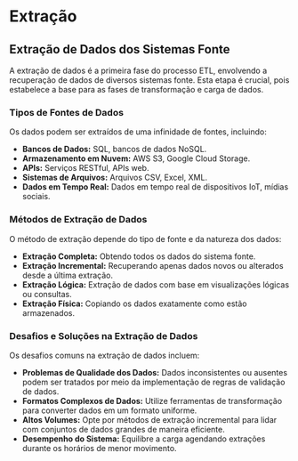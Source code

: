 # Extração

## Extração de Dados dos Sistemas Fonte

A extração de dados é a primeira fase do processo ETL, envolvendo a recuperação de dados de diversos sistemas fonte. Esta etapa é crucial, pois estabelece a base para as fases de transformação e carga de dados.

### Tipos de Fontes de Dados

Os dados podem ser extraídos de uma infinidade de fontes, incluindo:

- **Bancos de Dados:** SQL, bancos de dados NoSQL.
- **Armazenamento em Nuvem:** AWS S3, Google Cloud Storage.
- **APIs:** Serviços RESTful, APIs web.
- **Sistemas de Arquivos:** Arquivos CSV, Excel, XML.
- **Dados em Tempo Real:** Dados em tempo real de dispositivos IoT, mídias sociais.

### Métodos de Extração de Dados

O método de extração depende do tipo de fonte e da natureza dos dados:

- **Extração Completa:** Obtendo todos os dados do sistema fonte.
- **Extração Incremental:** Recuperando apenas dados novos ou alterados desde a última extração.
- **Extração Lógica:** Extração de dados com base em visualizações lógicas ou consultas.
- **Extração Física:** Copiando os dados exatamente como estão armazenados.

### Desafios e Soluções na Extração de Dados

Os desafios comuns na extração de dados incluem:

- **Problemas de Qualidade dos Dados:** Dados inconsistentes ou ausentes podem ser tratados por meio da implementação de regras de validação de dados.
- **Formatos Complexos de Dados:** Utilize ferramentas de transformação para converter dados em um formato uniforme.
- **Altos Volumes:** Opte por métodos de extração incremental para lidar com conjuntos de dados grandes de maneira eficiente.
- **Desempenho do Sistema:** Equilibre a carga agendando extrações durante os horários de menor movimento.